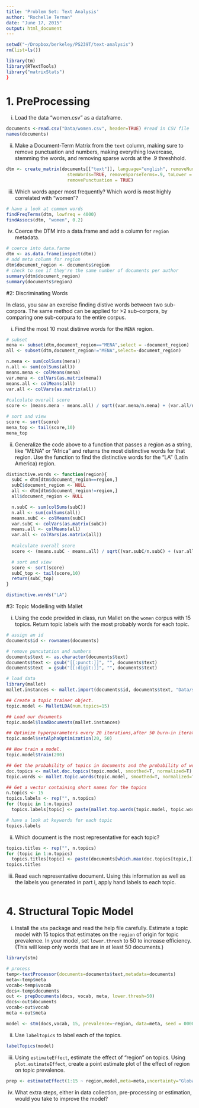 ```yaml
---
title: 'Problem Set: Text Analysis'
author: "Rochelle Terman"
date: "June 17, 2015"
output: html_document
---
```

```r
setwd("~/Dropbox/berkeley/PS239T/text-analysis")
rm(list=ls())

library(tm)
library(RTextTools)
library("matrixStats")
}
```
# 1. PreProcessing

i. Load the data "women.csv" as a dataframe.

```r
documents <-read.csv("Data/women.csv", header=TRUE) #read in CSV file
names(documents)
```

ii. Make a Document-Term Matrix from the `text` column, making sure to remove punctuation and numbers, making everything lowercase, stemming the words, and removing sparse words at the .9 threshhold.

```r
dtm <- create_matrix(documents[["text"]], language="english", removeNumbers=TRUE,
                       stemWords=TRUE, removeSparseTerms=.9, toLower = TRUE, 
                       removePunctuation = TRUE)
```

iii. Which words apper most frequently? Which word is most highly correlated with "women"?

```r
# have a look at common words
findFreqTerms(dtm, lowfreq = 4000)
findAssocs(dtm, "women", 0.2)
```

iv. Coerce the DTM into a data.frame and add a column for `region` metadata.

```r
# coerce into data.farme
dtm <- as.data.frame(inspect(dtm))
# add meta column for region
dtm$document_region <- documents$region
# check to see if they're the same number of documents per author
summary(dtm$document_region)
summary(documents$region)
```
#2: Discriminating Words

In class, you saw an exercise finding distive words between two sub-corpora. The same method can be applied for >2 sub-corpora, by comparing one sub-corpura to the entire corpus. 

i. Find the most 10 most distinve words for the `MENA` region.

```r
# subset
mena <- subset(dtm,document_region=="MENA",select = -document_region)
all <- subset(dtm,document_region!="MENA",select=-document_region)

n.mena <- sum(colSums(mena))
n.all <- sum(colSums(all))
means.mena <- colMeans(mena)
var.mena <- colVars(as.matrix(mena))
means.all <- colMeans(all)
var.all <- colVars(as.matrix(all))
  
#calculate overall score
score <- (means.mena - means.all) / sqrt((var.mena/n.mena) + (var.all/n.mena))

# sort and view
score <- sort(score)
mena_top <- tail(score,10)
mena_top
```

ii. Generalize the code above to a function that passes a region as a string, like "MENA" or "Africa" and returns the most distinctive words for that region. Use the function to find the distinctive words for the "LA" (Latin America) region.

```r
distinctive.words <- function(region){
  subC = dtm[dtm$document_region==region,]
  subC$document_region <- NULL
  all <- dtm[dtm$document_region!=region,]
  all$document_region <- NULL

  n.subC <- sum(colSums(subC))
  n.all <- sum(colSums(all))
  means.subC <- colMeans(subC)
  var.subC <- colVars(as.matrix(subC))
  means.all <- colMeans(all)
  var.all <- colVars(as.matrix(all))
  
  #calculate overall score
  score <- (means.subC - means.all) / sqrt((var.subC/n.subC) + (var.all/n.subC))

  # sort and view
  score <- sort(score)
  subC_top <- tail(score,10)
  return(subC_top)
}

distinctive.words("LA")
```

#3: Topic Modelling with Mallet

i. Using the code provided in class, run Mallet on the `women` corpus with 15 topics. Return topic labels with the most probably words for each topic.

```r

# assign an id
documents$id <- rownames(documents)

# remove puncutation and numbers
documents$text <- as.character(documents$text)
documents$text <- gsub("[[:punct:]]", "", documents$text)
documents$text  = gsub("[[:digit:]]", "", documents$text)

# load data
library(mallet)
mallet.instances <- mallet.import(documents$id, documents$text, "Data/stoplist.csv", FALSE, token.regexp="[\\p{L}']+")

## Create a topic trainer object.
topic.model <- MalletLDA(num.topics=15)

## Load our documents
topic.model$loadDocuments(mallet.instances)

## Optimize hyperparameters every 20 iterations,after 50 burn-in iterations.
topic.model$setAlphaOptimization(20, 50)

## Now train a model. 
topic.model$train(200)

## Get the probability of topics in documents and the probability of words in topics.
doc.topics <- mallet.doc.topics(topic.model, smoothed=T, normalized=T)
topic.words <- mallet.topic.words(topic.model, smoothed=T, normalized=T)

## Get a vector containing short names for the topics
n.topics <- 15
topics.labels <- rep("", n.topics)
for (topic in 1:n.topics) 
  topics.labels[topic] <- paste(mallet.top.words(topic.model, topic.words[topic,], num.top.words=5)$words, collapse=" ")

# have a look at keywords for each topic
topics.labels
```

ii. Which document is the most representative for each topic?

```r
topics.titles <- rep("", n.topics)
for (topic in 1:n.topics) 
  topics.titles[topic] <- paste(documents[which.max(doc.topics[topic,]),]$title, collapse=" ")
topics.titles
```


iii. Read each representative document. Using this information as well as the labels you generated in part i, apply hand labels to each topic.

```r

```

# 4. Structural Topic Model

i. Install the `stm` package and read the help file carefully. Estimate a topic model with 15 topics that estimates on the `region` of origin for topic prevalence. In your model, set `lower.thresh` to 50 to increase efficiency. (This will keep only words that are in at least 50 documents.)

```r
library(stm)

# process
temp<-textProcessor(documents=documents$text,metadata=documents)
meta<-temp$meta
vocab<-temp$vocab
docs<-temp$documents
out <- prepDocuments(docs, vocab, meta, lower.thresh=50)
docs<-out$documents
vocab<-out$vocab
meta <-out$meta

model <- stm(docs,vocab, 15, prevalence=~region, data=meta, seed = 00001)
```

ii. Use `labeltopics` to label each of the topics. 

```r
labelTopics(model)
```

iii. Using `estimateEffect`, estimate the effect of "region" on topics. Using `plot.estimateEffect`, create a point estimate plot of the effect of region on topic prevalence. 

```r
prep <- estimateEffect(1:15 ~ region,model,meta=meta,uncertainty="Global")
```

iv. What extra steps, either in data collection, pre-processing or estimation, would you take to improve the model?
